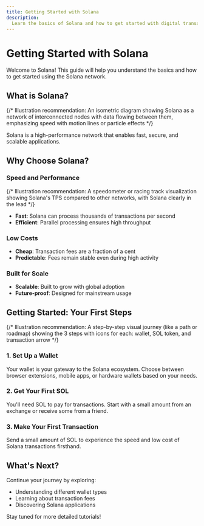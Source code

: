 ```yaml
---
title: Getting Started with Solana
description:
  Learn the basics of Solana and how to get started with digital transactions
---
```


# Getting Started with Solana

Welcome to Solana! This guide will help you understand the basics and how to get
started using the Solana network.

## What is Solana?

{/* Illustration recommendation: An isometric diagram showing Solana as a network of interconnected nodes with data flowing between them, emphasizing speed with motion lines or particle effects */}

Solana is a high-performance network that enables fast, secure, and scalable
applications.

## Why Choose Solana?

### Speed and Performance

{/* Illustration recommendation: A speedometer or racing track visualization showing Solana's TPS compared to other networks, with Solana clearly in the lead */}

- **Fast**: Solana can process thousands of transactions per second
- **Efficient**: Parallel processing ensures high throughput

### Low Costs

- **Cheap**: Transaction fees are a fraction of a cent
- **Predictable**: Fees remain stable even during high activity

### Built for Scale

- **Scalable**: Built to grow with global adoption
- **Future-proof**: Designed for mainstream usage

## Getting Started: Your First Steps

{/* Illustration recommendation: A step-by-step visual journey (like a path or roadmap) showing the 3 steps with icons for each: wallet, SOL token, and transaction arrow */}

### 1. Set Up a Wallet

Your wallet is your gateway to the Solana ecosystem. Choose between browser
extensions, mobile apps, or hardware wallets based on your needs.

### 2. Get Your First SOL

You'll need SOL to pay for transactions. Start with a small amount from an
exchange or receive some from a friend.

### 3. Make Your First Transaction

Send a small amount of SOL to experience the speed and low cost of Solana
transactions firsthand.

## What's Next?

Continue your journey by exploring:

- Understanding different wallet types
- Learning about transaction fees
- Discovering Solana applications

Stay tuned for more detailed tutorials!